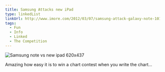 ```yaml
---
title: Samsung Attacks new iPad
type: linkedList
linkUrl: http://www.imore.com/2012/03/07/samsung-attack-galaxy-note-101-ipad/
tags:
  - Fun
  - Info
  - Linked
  - The Competition
---
```


![Samsung note vs new ipad 620x437](http://appleuserpro.com/assets/uploads/samsung_note_vs_new_ipad-620x437.jpg "samsung_note_vs_new_ipad-620x437.jpg")

Amazing how easy it is to win a chart contest when you write the chart…
